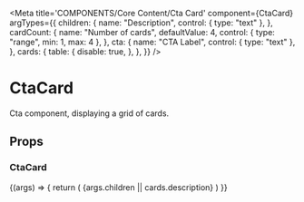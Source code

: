 
<Meta
  title='COMPONENTS/Core Content/Cta Card'
  component={CtaCard}
  argTypes={{
    children: {
      name: "Description",
      control: { type: "text" },
    },
    cardCount: {
      name: "Number of cards",
      defaultValue: 4,
      control: { type: "range", min: 1, max: 4 },
    },
    cta: {
      name: "CTA Label",
      control: { type: "text" },
    },
    cards: {
      table: {
        disable: true,
      },
    },
  }}
/>

# CtaCard

Cta component, displaying a grid of cards.

## Props

<Props of={CtaCard} />

### CtaCard

<Preview>
  <Story name='Cta Card'>
    {(args) => {
      return (
        <CtaCard
          cards={cards.items.slice(0, args.cardCount)}
          cta={args.cta && { to: "/", label: args.cta }}
        >
          {args.children || cards.description}
        </CtaCard>
      )
    }}
  </Story>
</Preview>
